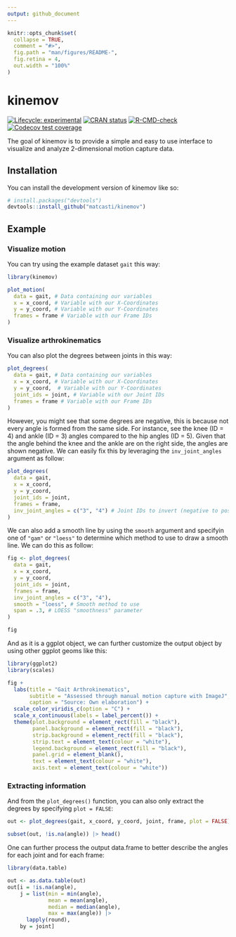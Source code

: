 ```yaml
---
output: github_document
---
```


<!-- README.md is generated from README.Rmd. Please edit that file -->

```r
knitr::opts_chunk$set(
  collapse = TRUE,
  comment = "#>",
  fig.path = "man/figures/README-",
  fig.retina = 4,
  out.width = "100%"
)
```

# kinemov

<!-- badges: start -->
[![Lifecycle: experimental](https://img.shields.io/badge/lifecycle-experimental-orange.svg)](https://lifecycle.r-lib.org/articles/stages.html#experimental)
[![CRAN status](https://www.r-pkg.org/badges/version/kinemov)](https://CRAN.R-project.org/package=kinemov)
[![R-CMD-check](https://github.com/matcasti/kinemov/actions/workflows/R-CMD-check.yaml/badge.svg)](https://github.com/matcasti/kinemov/actions/workflows/R-CMD-check.yaml)
[![Codecov test coverage](https://codecov.io/gh/matcasti/kinemov/branch/master/graph/badge.svg)](https://app.codecov.io/gh/matcasti/kinemov?branch=master)
<!-- badges: end -->

The goal of kinemov is to provide a simple and easy to use interface to visualize and analyze 2-dimensional motion capture data.

## Installation

You can install the development version of kinemov like so:

```r
# install.packages("devtools")
devtools::install_github("matcasti/kinemov")
```

## Example

### Visualize motion

You can try using the example dataset `gait` this way:

```r
library(kinemov)

plot_motion(
  data = gait, # Data containing our variables
  x = x_coord, # Variable with our X-Coordinates
  y = y_coord, # Variable with our Y-Coordinates
  frames = frame # Variable with our Frame IDs
) 
```

### Visualize arthrokinematics

You can also plot the degrees between joints in this way:

```r
plot_degrees(
  data = gait, # Data containing our variables
  x = x_coord, # Variable with our X-Coordinates
  y = y_coord,  # Variable with our Y-Coordinates
  joint_ids = joint, # Variable with our Joint IDs
  frames = frame # Variable with our Frame IDs
)
```

However, you might see that some degrees are negative, this is because not every angle is formed from the same side. For instance, see the knee (ID = 4) and ankle (ID = 3) angles compared to the hip angles (ID = 5). Given that the angle behind the knee and the ankle are on the right side, the angles are shown negative. We can easily fix this by leveraging the `inv_joint_angles` argument as follow:

```r
plot_degrees(
  data = gait,
  x = x_coord,
  y = y_coord,
  joint_ids = joint,
  frames = frame,
  inv_joint_angles = c("3", "4") # Joint IDs to invert (negative to positive)
)
```


We can also add a smooth line by using the `smooth` argument and specifyin one of `"gam"` or `"loess"` to determine which method to use to draw a smooth line. We can do this as follow:

```r
fig <- plot_degrees(
  data = gait,
  x = x_coord,
  y = y_coord,
  joint_ids = joint,
  frames = frame,
  inv_joint_angles = c("3", "4"),
  smooth = "loess", # Smooth method to use
  span = .3, # LOESS "smoothness" parameter
)

fig
```

And as it is a ggplot object, we can further customize the output object by using other ggplot geoms like this:

```r
library(ggplot2)
library(scales)

fig + 
  labs(title = "Gait Arthrokinematics",
       subtitle = "Assessed through manual motion capture with ImageJ",
       caption = "Source: Own elaboration") +
  scale_color_viridis_c(option = "C") + 
  scale_x_continuous(labels = label_percent()) + 
  theme(plot.background = element_rect(fill = "black"),
        panel.background = element_rect(fill = "black"),
        strip.background = element_rect(fill = "black"),
        strip.text = element_text(colour = "white"),
        legend.background = element_rect(fill = "black"),
        panel.grid = element_blank(),
        text = element_text(colour = "white"),
        axis.text = element_text(colour = "white"))
```

### Extracting information

And from the `plot_degrees()` function, you can also only extract the degrees by specifying `plot = FALSE`:

```r
out <- plot_degrees(gait, x_coord, y_coord, joint, frame, plot = FALSE)

subset(out, !is.na(angle)) |> head()
```

One can further process the output data.frame to better describe the angles for each joint and for each frame:

```r
library(data.table)

out <- as.data.table(out)
out[i = !is.na(angle), 
    j = list(min = min(angle), 
             mean = mean(angle),
             median = median(angle),
             max = max(angle)) |> 
      lapply(round),
    by = joint]
```



